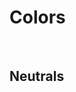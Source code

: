 
<Meta title='Blocks/Colors' />

# Colors

<br />

<ColorPalette>
  <ColorItem
    colors={{ cyan: theme.colors.cyan }}
    subtitle='Cyan'
    title='theme.colors.cyan'
  />
  <ColorItem
    colors={{ forestgreen: theme.colors.forestgreen }}
    subtitle='Forest Green'
    title='theme.colors.forestgreen'
  />
  <ColorItem
    colors={{ gold: theme.colors.gold }}
    subtitle='Gold'
    title='theme.colors.gold'
  />
  <ColorItem
    colors={{ green: theme.colors.green }}
    subtitle='Green'
    title='theme.colors.green'
  />
  <ColorItem
    colors={{ lavender: theme.colors.lavender }}
    subtitle='Lavender'
    title='theme.colors.lavender'
  />
  <ColorItem
    colors={{ lime: theme.colors.lime }}
    subtitle='Lime'
    title='theme.colors.lime'
  />
  <ColorItem
    colors={{ navy: theme.colors.navy }}
    subtitle='Navy'
    title='theme.colors.navy'
  />
  <ColorItem
    colors={{ orange: theme.colors.orange }}
    subtitle='Orange'
    title='theme.colors.orange'
  />
  <ColorItem
    colors={{ red: theme.colors.red }}
    subtitle='Red'
    title='theme.colors.red'
  />
  <ColorItem
    colors={{ teal: theme.colors.teal }}
    subtitle='Teal'
    title='theme.colors.teal'
  />
  <ColorItem
    colors={{ ultramarine: theme.colors.ultramarine }}
    subtitle='Ultramarine'
    title='theme.colors.ultramarine'
  />
</ColorPalette>

## Neutrals

<br />

<ColorPalette>
  <ColorItem
    colors={{ black: theme.colors.black }}
    subtitle='Black'
    title='theme.colors.black'
  />
  <ColorItem
    colors={{ charcoal: theme.colors.charcoal }}
    subtitle='Charcoal'
    title='theme.colors.charcoal'
  />
  <ColorItem
    colors={{ grey: theme.colors.grey }}
    subtitle='Grey'
    title='theme.colors.grey'
  />
  <ColorItem
    colors={{ tusk: theme.colors.tusk }}
    subtitle='Tusk'
    title='theme.colors.tusk'
  />
  <ColorItem
    colors={{ warmgrey: theme.colors.warmgrey }}
    subtitle='Warm Grey'
    title='theme.colors.warmgrey'
  />
  <ColorItem
    colors={{ tan: theme.colors.tan }}
    subtitle='Tan'
    title='theme.colors.tan'
  />
  <ColorItem
    colors={{ cream: theme.colors.cream }}
    subtitle='Cream'
    title='theme.colors.cream'
  />
  <ColorItem
    colors={{ white: theme.colors.white }}
    subtitle='White'
    title='theme.colors.white'
  />
</ColorPalette>
